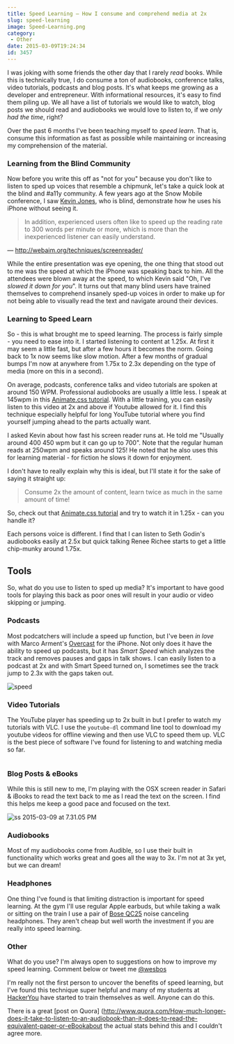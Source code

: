 ```yaml
---
title: Speed Learning — How I consume and comprehend media at 2x
slug: speed-learning
image: Speed-Learning.png
category:
 - Other
date: 2015-03-09T19:24:34
id: 3457
---
```


I was joking with some friends the other day that I rarely <em>read</em> books. While this is technically true, I do consume a ton of audiobooks, conference talks, video tutorials, podcasts and blog posts. It's what keeps me growing as a developer and entrepreneur. With informational resources, it's easy to find them piling up. We all have a list of tutorials we would like to watch, blog posts we should read and audiobooks we would love to listen to, if we <em>only had the time</em>, right?

Over the past 6 months I've been teaching myself to <em>speed learn</em>. That is, consume this information as fast as possible while maintaining or increasing my comprehension of the material.

<h3>Learning from the Blind Community</h3>

Now before you write this off as "not for you" because you don't like to listen to sped up voices that resemble a chipmunk, let's take a quick look at the blind and #a11y community. A few years ago at the Snow Mobile conference, I saw <a href="https://twitter.com/kevinrj">Kevin Jones</a>, who is blind, demonstrate how he uses his iPhone without seeing it.

<blockquote>
  In addition, experienced users often like to speed up the reading rate to 300 words per minute or more, which is more than the inexperienced listener can easily understand.
</blockquote>

— <http://webaim.org/techniques/screenreader/>

While the entire presentation was eye opening, the one thing that stood out to me was the speed at which the iPhone was speaking back to him. All the attendees were blown away at the speed, to which Kevin said "Oh, I've <em>slowed it down for you</em>". It turns out that many blind users have trained themselves to comprehend insanely sped-up voices in order to make up for not being able to visually read the text and navigate around their devices.

<h3>Learning to Speed Learn</h3>

So - this is what brought me to speed learning. The process is fairly simple - you need to ease into it. I started listening to content at 1.25x. At first it may seem a little fast, but after a few hours it becomes the norm. Going back to 1x now seems like slow motion. After a few months of gradual bumps I'm now at anywhere from 1.75x to 2.3x depending on the type of media (more on this in a second).

On average, podcasts, conference talks and video tutorials are spoken at around 150 WPM. Professional audiobooks are usually a little less. I speak at 145wpm in this <a href="https://www.youtube.com/watch?v=CBQGl6zokMs">Animate.css tutorial</a>. With a little training, you can easily listen to this video at 2x and above if Youtube allowed for it. I find this technique especially helpful for long YouTube tutorial where you find yourself jumping ahead to the parts actually want.

I asked Kevin about how fast his screen reader runs at. He told me "Usually around 400 450 wpm but it can go up to 700". Note that the regular human reads at 250wpm and speaks around 125! He noted that he also uses this for learning material - for fiction he slows it down for enjoyment.

I don't have to really explain why this is ideal, but I'll state it for the sake of saying it straight up:

<blockquote>
  Consume 2x the amount of content, learn twice as much in the same amount of time!
</blockquote>

So, check out that <a href="https://www.youtube.com/watch?v=CBQGl6zokMs">Animate.css tutorial</a> and try to watch it in 1.25x - can you handle it?

Each persons voice is different. I find that I can listen to Seth Godin's audiobooks easily at 2.5x but quick talking Renee Richee starts to get a little chip-munky around 1.75x.

<h2>Tools</h2>

So, what do you use to listen to sped up media? It's important to have good tools for playing this back as poor ones will result in your audio or video skipping or jumping.

<h3>Podcasts</h3>

Most podcatchers will include a speed up function, but I've been <em>in love</em> with Marco Arment's <a href="https://overcast.fm/">Overcast</a> for the iPhone. Not only does it have the ability to speed up podcasts, but it has <em>Smart Speed</em> which analyzes the track and removes pauses and gaps in talk shows. I can easily listen to a podcast at 2x and with Smart Speed turned on, I sometimes see the track jump to 2.3x with the gaps taken out.

<img class="aligncenter size-full wp-image-3465" src="speed.png" alt="speed" />

<h3>Video Tutorials</h3>

The YouTube player has speeding up to 2x built in but I prefer to watch my tutorials with VLC. I use the `youtube-dl` command line tool to download my youtube videos for offline viewing and then use VLC to speed them up. VLC is the best piece of software I've found for listening to and watching media so far.

<img src="content" alt="" />

<h3>Blog Posts & eBooks</h3>

While this is still new to me, I'm playing with the OSX screen reader in Safari & iBooks to read the text back to me as I read the text on the screen. I find this helps me keep a good pace and focused on the text.

<img class="aligncenter size-full wp-image-3466" src="ss-2015-03-09-at-7.31.05-PM.png" alt="ss 2015-03-09 at 7.31.05 PM" />

<h3>Audiobooks</h3>

Most of my audiobooks come from Audible, so I use their built in functionality which works great and goes all the way to 3x. I'm not at 3x yet, but we can dream!

<h3>Headphones</h3>

One thing I've found is that limiting distraction is important for speed learning. At the gym I'll use regular Apple earbuds, but while taking a walk or sitting on the train I use a pair of <a href="http://wes.io/a8DV">Bose QC25</a> noise canceling headphones. They aren't cheap but well worth the investment if you are really into speed learning.

<h3>Other</h3>

What do you use? I'm always open to suggestions on how to improve my speed learning. Comment below or tweet me <a href="http://twitter.com/wesbos">@wesbos</a>

I'm really not the first person to uncover the benefits of speed learning, but I've found this technique super helpful and many of my students at <a href="http://hackeryou.com">HackerYou</a> have started to train themselves as well. Anyone can do this.

There is a great [post on Quora] (http://www.quora.com/How-much-longer-does-it-take-to-listen-to-an-audiobook-than-it-does-to-read-the-equivalent-paper-or-eBookabout the actual stats behind this and I couldn't agree more.

